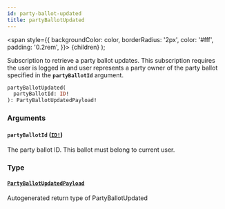 ```yaml
---
id: party-ballot-updated
title: partyBallotUpdated
---
```


<span
style={{
      backgroundColor: color,
      borderRadius: '2px',
      color: '#fff',
      padding: '0.2rem',
    }}>
{children}
</span>
);

Subscription to retrieve a party ballot updates. This subscription requires the user is logged in and user represents a party owner of the party ballot specified in the **`partyBallotId`** argument.

```graphql
partyBallotUpdated(
  partyBallotId: ID!
): PartyBallotUpdatedPayload!

```

### Arguments

#### `partyBallotId` ([`ID!`](/docs/api/scalars/id))

The party ballot ID. This ballot must belong to current user.

### Type

#### [`PartyBallotUpdatedPayload`](/docs/api/objects/party-ballot-updated-payload)

Autogenerated return type of PartyBallotUpdated
